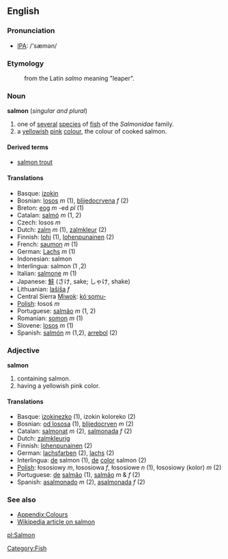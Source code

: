 ==English==
===Pronunciation===
*[[w:IPA|IPA]]: /'sæmən/

===Etymology===
:from the Latin ''salmo'' meaning "leaper".

===Noun===
'''salmon''' (''singular and plural'')

#one of [[several]] [[specie]]s of [[fish]] of the ''Salmonidae'' family.
#a [[yellowish]] [[pink]] [[color|colour]], the colour of cooked salmon.

====Derived terms====
*[[salmon trout]]

====Translations====
*Basque: [[izokin]]
*Bosnian: [[losos]] ''m'' (1), [[blijedocrvena]] ''f'' (2)
*Breton: [[eog]] ''m'' -ed ''pl'' (1)
*Catalan: [[salmó]] ''m'' (1, 2)
*Czech: losos  ''m''
*Dutch: [[zalm]] ''m'' (1), [[zalmkleur]] (2)
*Finnish: [[lohi]] (1), [[lohenpunainen]] (2)
*French: [[saumon]] ''m'' (1)
*German: [[Lachs]] ''m'' (1)
*Indonesian: salmon
*Interlingua: salmon (1 ,2)
*Italian: [[salmone]] ''m'' (1)
*Japanese: [[鮭]] (さけ, sake; しゃけ, shake)
*Lithuanian: [[lašiša]] ''f''
*Central Sierra [[Miwok]]: [[kóˑsomu-]]
*[[Polish]]: łosoś ''m''
*Portuguese: [[salmão]] ''m'' (1, 2)
*Romanian: [[somon]] ''m'' (1)
*Slovene: [[losos]] ''m'' (1)
*Spanish: [[salmón]] ''m'' (1,2), [[arrebol]] (2)

===Adjective===
'''salmon'''

#containing salmon.
#having a yellowish pink color.

====Translations====
*Basque: [[izokinezko]] (1), izokin koloreko (2)
*Bosnian: [[od lososa]] (1), [[blijedocrven]] ''m'' (2)
*Catalan: [[salmonat]] ''m'' (2), [[salmonada]] ''f'' (2)
*Dutch: [[zalmkleurig]]
*Finnish: [[lohenpunainen]] (2)
*German: [[lachsfarben]] (2), [[lachs]] (2)
*Interlingua: [[de]] salmon (1), [[de]] [[color]] salmon (2)
*[[Polish]]: łososiowy ''m'', łososiowa ''f'', łososiowe ''n'' (1), łososiowy (kolor) ''m'' (2)
*Portuguese: [[de]] [[salmão]] (1), [[salmão]] ''m'' & ''f'' (2)
*Spanish: [[asalmonado]] ''m'' (2), [[asalmonada]] ''f'' (2)

===See also===
*[[Wiktionary_Appendix:Colours|Appendix:Colours]]
*[[w:salmon|Wikipedia article on salmon]]

[[Category:Fish]]

[[pl:Salmon]]